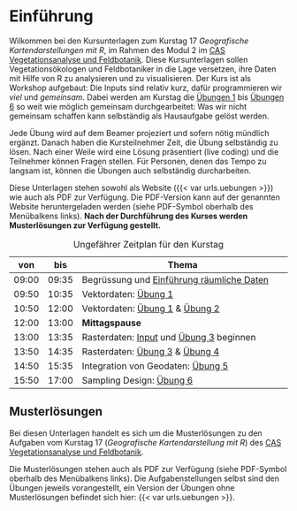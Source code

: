 # Einführung {.unnumbered}


:::{.content-hidden when-profile="musterloesung"}
Wilkommen bei den Kursunterlagen zum Kurstag 17 *Geografische Kartendarstellungen mit R*, im Rahmen des Modul 2 im [CAS Vegetationsanalyse und Feldbotanik](
https://www.zhaw.ch/de/lsfm/weiterbildung/detail/kurs/cas-vegetationsanalyse-feldbotanik/). Diese Kursunterlagen sollen Vegetationsökologen und Feldbotaniker in die Lage versetzen, ihre Daten mit Hilfe von R zu analysieren und zu visualisieren. Der Kurs ist als Workshop aufgebaut: Die Inputs sind relativ kurz, dafür programmieren wir *viel* und *gemeinsam*. Dabei werden am Kurstag die [Übungen 1](uebung_1.qmd) bis [Übungen 6](uebung_6.qmd) so weit wie möglich gemeinsam durchgearbeitet: Was wir nicht gemeinsam schaffen kann selbständig als Hausaufgabe gelöst werden. 

Jede Übung wird auf dem Beamer projeziert und sofern nötig mündlich ergänzt. Danach haben die Kursteilnehmer Zeit, die Übung selbständig zu lösen. Nach einer Weile wird eine Lösung präsentiert (live coding) und die Teilnehmer können Fragen stellen. Für Personen, denen das Tempo zu langsam ist, können die Übungen auch selbständig durcharbeiten. 

Diese Unterlagen stehen sowohl als Website ({{< var urls.uebungen >}}) wie auch als PDF zur Verfügung. Die PDF-Version kann auf der genannten Website heruntergeladen werden (siehe PDF-Symbol oberhalb des Menübalkens links). **Nach der Durchführung des Kurses werden Musterlösungen zur Verfügung gestellt.**


| von   | bis   | Thema                                                           |
|-------|-------|-----------------------------------------------------------------|
| 09:00 | 09:35 | Begrüssung und [Einführung räumliche Daten](https://cas-vegetationsanalyse-feldbotanik.github.io/HS21/01_Einfuehrung.html)                                                              |
| 09:50 | 10:35 | Vektordaten: [Übung 1](uebung_1.qmd)                            |
| 10:50 | 12:00 | Vektordaten: [Übung 1](uebung_1.qmd) & [Übung 2](uebung_1.qmd)  |
| 12:00 | 13:00 | **Mittagspause**                                                |
| 13:00 | 13:35 | Rasterdaten: [Input](https://cas-vegetationsanalyse-feldbotanik.github.io/HS21/04_Input_Raster.html) und [Übung 3](uebung_3.qmd) beginnen         |
| 13:50 | 14:35 | Rasterdaten:  [Übung 3](uebung_3.qmd) & [Übung 4](uebung_4.qmd) |
| 14:50 | 15:35 | Integration von Geodaten: [Übung 5](uebung_5.qmd)               |
| 15:50 | 17:00 | Sampling Design: [Übung 6](uebung_6.qmd)                        |

: Ungefährer Zeitplan für den Kurstag

:::


::::{.content-visible when-profile="musterloesung"}

:::{.callout-warning}
## Musterlösungen

Bei diesen Unterlagen handelt es sich um die Musterlösungen zu den Aufgaben vom Kurstag 17 (*Geografische Kartendarstellung mit R*) des [CAS Vegetationsanalyse und Feldbotanik](
https://www.zhaw.ch/de/lsfm/weiterbildung/detail/kurs/cas-vegetationsanalyse-feldbotanik/).

Die Musterlösungen stehen auch als PDF zur Verfügung (siehe PDF-Symbol oberhalb des Menübalkens links). Die Aufgabenstellungen selbst sind den Übungen jeweils vorangestellt, ein Version der Übungen ohne Musterlösungen befindet sich hier: {{< var urls.uebungen >}}.

:::

::::

